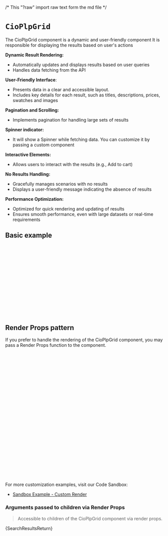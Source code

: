 /* This "?raw" import raw text form the md file */

<Meta of={CioPlpGridStories} name="Code Examples" />

# `CioPlpGrid`
The CioPlpGrid component is a dynamic and user-friendly component
It is responsible for displaying the results based on user's actions

**Dynamic Result Rendering:**
- Automatically updates and displays results based on user queries
- Handles data fetching from the API

**User-Friendly Interface**:
- Presents data in a clear and accessible layout.
- Includes key details for each result, such as titles, descriptions, prices, swatches and images

**Pagination and Scrolling:**
- Implements pagination for handling large sets of results

**Spinner indicator:**
- It will show a Spinner while fetching data. You can customize it by passing a custom component

**Interactive Elements:**
- Allows users to interact with the results (e.g., Add to cart)

**No Results Handling:**
- Gracefully manages scenarios with no results
- Displays a user-friendly message indicating the absence of results

**Performance Optimization:**
- Optimized for quick rendering and updating of results
- Ensures smooth performance, even with large datasets or real-time requirements

<Canvas of={CioPlpGridStories.Primary} />

## Basic example
```jsx
  import React from 'react';
  import { CioPlp, CioPlpGrid } from '@constructor-io/constructorio-ui-plp';

  const apiKey = 'MY_API_KEY';

  function MyComponent() {

    return (
      <>
        <CioPlp apiKey={MY_API_KEY}>
          <CioPlpGrid />
        </CioPlp>
      </>
    );
  }
```

## Render Props pattern
If you prefer to handle the rendering of the CioPlpGrid component, you may pass a Render Props function to the component.

```jsx
import { CioPlp, CioPlpGrid } from '@constructor-io/constructorio-ui-plp'

const apiKey = 'MY_API_KEY';

function MyCustomRender(props) {
  const {data, status, refetch} = props

  return (
    <>
      {/* CUSTOM_MARKUP_HERE */}
    </>
  );
}

function myApp() {
  ...

  return (
    <CioPlp apiKey={MY_API_KEY}>
      <CioPlpGrid />
        {(props) => {
          return <MyCustomRender {...props} />;
        }}
      </CioPlpGrid>
    </CioPlp>
  )
}
```

For more customization examples, visit our Code Sandbox:
- <a href='https://codesandbox.io/p/sandbox/constructorio-ui-plp-customization-example-sgdgkl?file=%2Fsrc%2Fcomponents%2FCioPlpComponent.js%3A26%2C35'>Sandbox Example - Custom Render</a>

### Arguments passed to children via Render Props
>Accessible to children of the CioPlpGrid component via render props.

<Markdown>{SearchResultsReturn}</Markdown>
